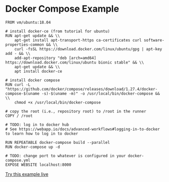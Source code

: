 # Docker Compose Example

```Layerfile
FROM vm/ubuntu:18.04

# install docker-ce (from tutorial for ubuntu)
RUN apt-get update && \\
    apt-get install apt-transport-https ca-certificates curl software-properties-common && \\
    curl -fsSL https://download.docker.com/linux/ubuntu/gpg | apt-key add - && \\
    add-apt-repository "deb [arch=amd64] https://download.docker.com/linux/ubuntu bionic stable" && \\
    apt-get update && \\
    apt install docker-ce

# install docker compose
RUN curl -L "https://github.com/docker/compose/releases/download/1.27.4/docker-compose-$(uname -s)-$(uname -m)" -o /usr/local/bin/docker-compose && \\
    chmod +x /usr/local/bin/docker-compose

# copy the root (i.e., repository root) to /root in the runner
COPY / /root

# TODO: log in to docker hub
# See https://webapp.io/docs/advanced-workflows#logging-in-to-docker to learn how to log in to docker

RUN REPEATABLE docker-compose build --parallel
RUN docker-compose up -d

# TODO: change port to whatever is configured in your docker-compose.yml
EXPOSE WEBSITE localhost:8000
```

[Try this example live](/sign-up)
